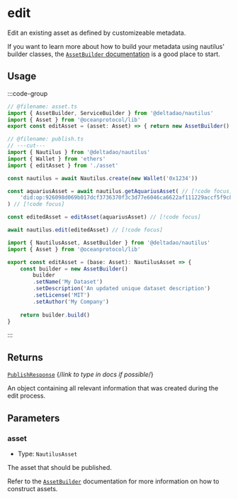 # edit

Edit an existing asset as defined by customizeable metadata.

If you want to learn more about how to build your metadata using nautilus' builder classes, the [`AssetBuilder` documentation](/docs/api/AssetBuilder) is a good place to start.

## Usage

:::code-group
```ts twoslash [edit.ts]
// @filename: asset.ts
import { AssetBuilder, ServiceBuilder } from '@deltadao/nautilus'
import { Asset } from '@oceanprotocol/lib'
export const editAsset = (asset: Asset) => { return new AssetBuilder().build() }

// @filename: publish.ts
// ---cut---
import { Nautilus } from '@deltadao/nautilus'
import { Wallet } from 'ethers'
import { editAsset } from './asset'

const nautilus = await Nautilus.create(new Wallet('0x1234'))

const aquariusAsset = await nautilus.getAquariusAsset( // [!code focus]
    'did:op:926098d069b017dcf3736370f3c3d77e6046ca6622af111229accf5f9c83e308' // [!code focus]
) // [!code focus]

const editedAsset = editAsset(aquariusAsset) // [!code focus]

await nautilus.edit(editedAsset) // [!code focus]
```

```ts twoslash [asset.ts]
import { NautilusAsset, AssetBuilder } from '@deltadao/nautilus'
import { Asset } from '@oceanprotocol/lib'

export const editAsset = (base: Asset): NautilusAsset => {
    const builder = new AssetBuilder()
        builder
        .setName('My Dataset')
        .setDescription('An updated unique dataset description')
        .setLicense('MIT')
        .setAuthor('My Company')
    
    return builder.build()
}
```
:::

## Returns

[`PublishResponse`](/docs/api/PublishResponse) {/*link to type in docs if possible*/}

An object containing all relevant information that was created during the edit process.

## Parameters 

### asset
- Type: `NautilusAsset`

The asset that should be published.

Refer to the [`AssetBuilder`](/docs/api/AssetBuilder) documentation for more information on how to construct assets.